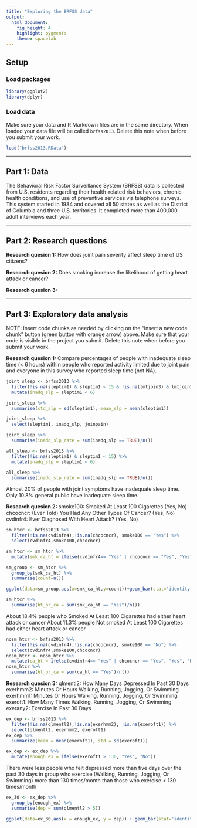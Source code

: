 ---
title: "Exploring the BRFSS data"
output: 
  html_document: 
    fig_height: 4
    highlight: pygments
    theme: spacelab
---

## Setup

### Load packages

```{r load-packages, message = FALSE}
library(ggplot2)
library(dplyr)
```

### Load data

Make sure your data and R Markdown files are in the same directory. When loaded
your data file will be called `brfss2013`. Delete this note when before you submit 
your work. 

```{r load-data}
load("brfss2013.RData")
```



* * *

## Part 1: Data
The Behavioral Risk Factor Surveillance System (BRFSS) data is collected from U.S. residents regarding their health-related risk behaviors, chronic health conditions, and use of preventive services via telephone surveys.
This system started in 1984 and covered all 50 states as well as the District of Columbia and three U.S. territories. It completed more than 400,000 adult interviews each year.

* * *

## Part 2: Research questions

**Research quesion 1:**
How does joint pain severity affect sleep time of US citizens?

**Research quesion 2:**
Does smoking increase the likelihood of getting heart attack or cancer?

**Research quesion 3:**


* * *

## Part 3: Exploratory data analysis

NOTE: Insert code chunks as needed by clicking on the "Insert a new code chunk" 
button (green button with orange arrow) above. Make sure that your code is visible
in the project you submit. Delete this note when before you submit your work.

**Research quesion 1:**
Compare percentages of people with inadequate sleep time (< 6 hours)
within people who reported activity limited due to joint pain and everyone in this survey who reported sleep time (not NA).

```{r}
joint_sleep <- brfss2013 %>%
  filter(!is.na(sleptim1) & sleptim1 < 15 & !is.na(lmtjoin3) & lmtjoin3 == "Yes") %>%
  mutate(inadq_slp = sleptim1 < 6)

joint_sleep %>%
  summarise(std_slp = sd(sleptim1), mean_slp = mean(sleptim1))

```

```{r}

joint_sleep %>%
  select(sleptim1, inadq_slp, joinpain)

```

```{r}
joint_sleep %>%
  summarise(inadq_slp_rate = sum(inadq_slp == TRUE)/n())
```


```{r}
all_sleep <- brfss2013 %>%
  filter(!is.na(sleptim1) & sleptim1 < 15) %>%
  mutate(inadq_slp = sleptim1 < 6)

all_sleep %>%
  summarise(inadq_slp_rate = sum(inadq_slp == TRUE)/n())
```
Almost 20% of people with joint symptoms have inadequate sleep time.
Only 10.8% general public have inadequate sleep time.


**Research quesion 2:**
smoke100: Smoked At Least 100 Cigarettes (Yes, No)
chcocncr: (Ever Told) You Had Any Other Types Of Cancer? (Yes, No)
cvdinfr4: Ever Diagnosed With Heart Attack? (Yes, No)

```{r}
sm_htcr <- brfss2013 %>%
  filter(!is.na(cvdinfr4),!is.na(chcocncr), smoke100 == "Yes") %>%
  select(cvdinfr4,smoke100,chcocncr)

sm_htcr <- sm_htcr %>%
  mutate(smk_ca_ht = ifelse(cvdinfr4== "Yes" | chcocncr == "Yes", "Yes", "No"))

sm_group <- sm_htcr %>%
  group_by(smk_ca_ht) %>%
  summarise(count=n())

ggplot(data=sm_group,aes(x=smk_ca_ht,y=count))+geom_bar(stat='identity')+xlab("Has either heart attack or cancer")+ylab("Number of US Citizens")
```

```{r}
sm_htcr %>%
  summarise(ht_or_ca = sum(smk_ca_ht == "Yes")/n())
```
About 18.4% people who Smoked At Least 100 Cigarettes had either heart attack or cancer
About 11.3% people Not smoked At Least 100 Cigarettes had either heart attack or cancer

```{r}
nosm_htcr <- brfss2013 %>%
  filter(!is.na(cvdinfr4),!is.na(chcocncr), smoke100 == "No") %>%
  select(cvdinfr4,smoke100,chcocncr)
nosm_htcr <- nosm_htcr %>%
  mutate(ca_ht = ifelse(cvdinfr4== "Yes" | chcocncr == "Yes", "Yes", "No"))
nosm_htcr %>%
  summarise(ht_or_ca = sum(ca_ht == "Yes")/n())
```

**Research quesion 3:**
qlmentl2: How Many Days Depressed In Past 30 Days
exerhmm2: Minutes Or Hours Walking, Running, Jogging, Or Swimming
exerhmm1: Minutes Or Hours Walking, Running, Jogging, Or Swimming
exeroft1: How Many Times Walking, Running, Jogging, Or Swimming
exerany2: Exercise In Past 30 Days

```{r}
ex_dep <- brfss2013 %>%
  filter(!is.na(qlmentl2),!is.na(exerhmm2), !is.na(exeroft1)) %>%
  select(qlmentl2, exerhmm2, exeroft1)
ex_dep %>%
  summarize(meam = mean(exeroft1), std = sd(exeroft1))

ex_dep <- ex_dep %>%
  mutate(enough_ex = ifelse(exeroft1 > 130, "Yes", "No"))


```
There were less people who felt depressed more than five days over the past 30 days in group who exercise (Walking, Running, Jogging, Or Swimming) more than 130 times/month than those who exercise < 130 times/month

```{r}
ex_30 <- ex_dep %>%
  group_by(enough_ex) %>%
  summarise(dep = sum(qlmentl2 > 5))

ggplot(data=ex_30,aes(x = enough_ex, y = dep)) + geom_bar(stat='identity')+xlab("walk, jog > 130 times/month")+ylab("more than 5 days feel depressed")
```